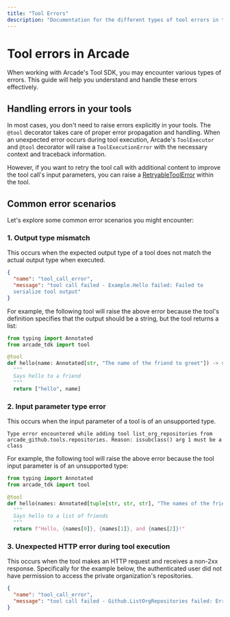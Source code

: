 ```yaml
---
title: "Tool Errors"
description: "Documentation for the different types of tool errors in the Arcade Tool SDK"
---
```


# Tool errors in Arcade

When working with Arcade's Tool SDK, you may encounter various types of errors. This guide will help you understand and handle these errors effectively.

## Handling errors in your tools

In most cases, you don't need to raise errors explicitly in your tools. The `@tool` decorator takes care of proper error propagation and handling. When an unexpected error occurs during tool execution, Arcade's `ToolExecutor` and `@tool` decorator will raise a `ToolExecutionError` with the necessary context and traceback information.

However, if you want to retry the tool call with additional content to improve the tool call's input parameters, you can raise a [RetryableToolError](/home/authoring-tools/build-tools/retry-tools-with-improved-prompt) within the tool.

## Common error scenarios

Let's explore some common error scenarios you might encounter:

### 1. Output type mismatch

This occurs when the expected output type of a tool does not match the actual output type when executed.

```json
{
  "name": "tool_call_error",
  "message": "tool call failed - Example.Hello failed: Failed to
  serialize tool output"
}
```

For example, the following tool will raise the above error because the tool's definition specifies that the output should be a string, but the tool returns a list:

```python
from typing import Annotated
from arcade_tdk import tool

@tool
def hello(name: Annotated[str, "The name of the friend to greet"]) -> str:
  """
  Says hello to a friend
  """
  return ["hello", name]
```

### 2. Input parameter type error

This occurs when the input parameter of a tool is of an unsupported type.

```
Type error encountered while adding tool list_org_repositories from
arcade_github.tools.repositories. Reason: issubclass() arg 1 must be a class
```

For example, the following tool will raise the above error because the tool input parameter is of an unsupported type:

```python
from typing import Annotated
from arcade_tdk import tool

@tool
def hello(names: Annotated[tuple[str, str, str], "The names of the friends to greet"]) -> str:
  """
  Says hello to a list of friends
  """
  return f"Hello, {names[0]}, {names[1]}, and {names[2]}!"
```

### 3. Unexpected HTTP error during tool execution

This occurs when the tool makes an HTTP request and receives a non-2xx response. Specifically for the example below, the authenticated user did not have permission to access the private organization's repositories.

```json
{
  "name": "tool_call_error",
  "message": "tool call failed - Github.ListOrgRepositories failed: Error accessing 'https://api.github.com/orgs/a-private-org/repos': Failed to process request. Status code: 401"
}
```

